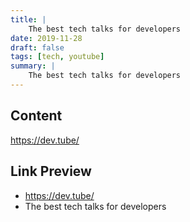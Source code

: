 ```yaml
---
title: |
    The best tech talks for developers
date: 2019-11-28
draft: false
tags: [tech, youtube]
summary: |
    The best tech talks for developers
---
```


## Content

https://dev.tube/

## Link Preview

- https://dev.tube/
- The best tech talks for developers
